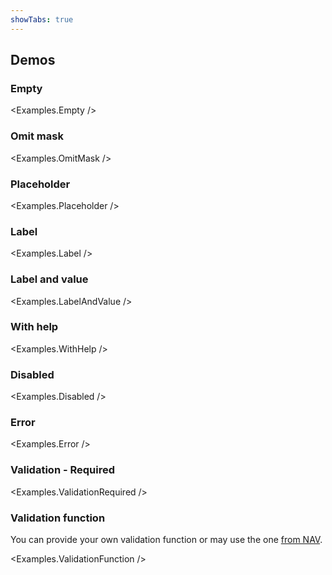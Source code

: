 ```yaml
---
showTabs: true
---
```



## Demos

### Empty

<Examples.Empty />

### Omit mask

<Examples.OmitMask />

### Placeholder

<Examples.Placeholder />

### Label

<Examples.Label />

### Label and value

<Examples.LabelAndValue />

### With help

<Examples.WithHelp />

### Disabled

<Examples.Disabled />

### Error

<Examples.Error />

### Validation - Required

<Examples.ValidationRequired />

### Validation function

You can provide your own validation function or may use the one [from NAV](https://github.com/navikt/fnrvalidator).

<Examples.ValidationFunction />
